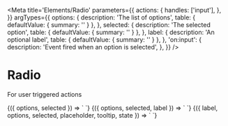 
<Meta
  title='Elements/Radio'
  parameters={{
    actions: {
      handles: ['input'],
    },
  }}
  argTypes={{
    options: {
      description: 'The list of options',
      table: { defaultValue: { summary: '' } },
    },
    selected: {
      description: 'The selected option',
      table: { defaultValue: { summary: '' } },
    },
    label: {
      description: 'An optional label',
      table: { defaultValue: { summary: '' } },
    },
    'on:input': {
      description: 'Event fired when an option is selected',
    },
  }}
/>

# Radio

For user triggered actions

<Canvas>
  <Story
    name='Radio'
    args={{
      options: 'Opt 1, Opt 2, Opt 3',
      selected: 'Opt 1',
    }}
  >
    {({ options, selected }) => `
      <v-radio
        options="${options}"
        selected="${selected}"
      />
    `}
  </Story>
</Canvas>

<Canvas>
  <Story
    name='With label'
    args={{
      label: 'These are your options',
      options: 'Opt 1, Opt 2',
      selected: 'Opt 1',
    }}
  >
    {({ options, selected, label }) => `
      <v-radio
        label='${label}'
        options='${options}'
        selected='${selected}'
      />
    `}
  </Story>
</Canvas>

<Canvas>
  <Story
    name='Tooltip and state'
    args={{
      label: 'Your options',
      options: 'Option 1, Option 2, Option 3',
      selected: 'Option 1',
      tooltip: 'Warning: these options may not be your only options.',
      state: 'warn',
    }}
  >
    {({ label, options, selected, placeholder, tooltip, state }) => `
      <v-radio
        label='${label}'
        selected='${selected}'
        options='${options}'
        tooltip='${tooltip}'
        state='${state}'
      />
    `}
  </Story>
</Canvas>